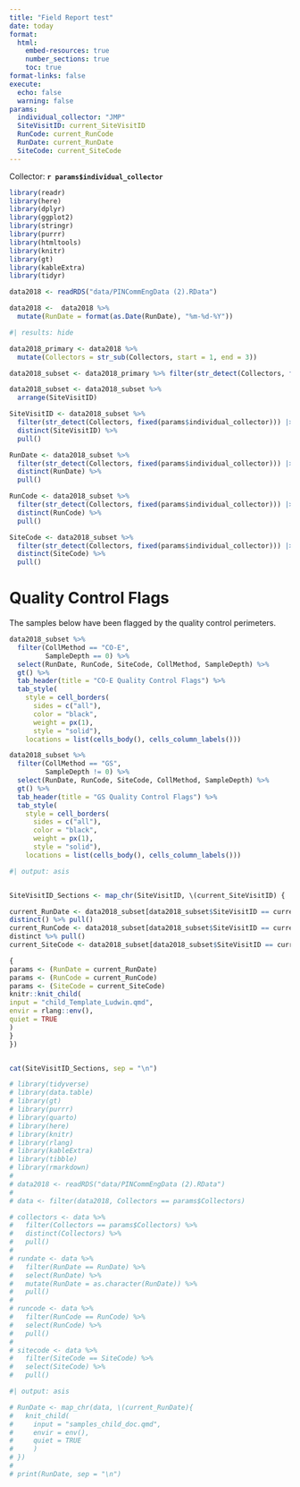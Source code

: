 ```yaml
---
title: "Field Report test"
date: today
format:
  html:
    embed-resources: true
    number_sections: true
    toc: true 
format-links: false
execute:
  echo: false
  warning: false
params:
  individual_collector: "JMP"
  SiteVisitID: current_SiteVisitID
  RunCode: current_RunCode
  RunDate: current_RunDate
  SiteCode: current_SiteCode
---
```


Collector: **`r params$individual_collector`**

```r
library(readr)
library(here)
library(dplyr)
library(ggplot2)
library(stringr)
library(purrr)
library(htmltools)
library(knitr)
library(gt)
library(kableExtra)
library(tidyr)

data2018 <- readRDS("data/PINCommEngData (2).RData")

data2018 <-  data2018 %>%
  mutate(RunDate = format(as.Date(RunDate), "%m-%d-%Y")) 
```

```r
#| results: hide

data2018_primary <- data2018 %>%
  mutate(Collectors = str_sub(Collectors, start = 1, end = 3))

data2018_subset <- data2018_primary %>% filter(str_detect(Collectors, fixed(params$individual_collector)))

data2018_subset <- data2018_subset %>%
  arrange(SiteVisitID)

SiteVisitID <- data2018_subset %>% 
  filter(str_detect(Collectors, fixed(params$individual_collector))) |> 
  distinct(SiteVisitID) %>% 
  pull()

RunDate <- data2018_subset %>% 
  filter(str_detect(Collectors, fixed(params$individual_collector))) |> 
  distinct(RunDate) %>% 
  pull()

RunCode <- data2018_subset %>%
  filter(str_detect(Collectors, fixed(params$individual_collector))) |> 
  distinct(RunCode) %>% 
  pull()

SiteCode <- data2018_subset %>%
  filter(str_detect(Collectors, fixed(params$individual_collector))) |> 
  distinct(SiteCode) %>% 
  pull()

```

# Quality Control Flags

The samples below have been flagged by the quality control perimeters.

```r
data2018_subset %>% 
  filter(CollMethod == "CO-E",
         SampleDepth == 0) %>% 
  select(RunDate, RunCode, SiteCode, CollMethod, SampleDepth) %>% 
  gt() %>% 
  tab_header(title = "CO-E Quality Control Flags") %>% 
  tab_style(
    style = cell_borders(
      sides = c("all"),
      color = "black",
      weight = px(1),
      style = "solid"),
    locations = list(cells_body(), cells_column_labels()))
```

```r
data2018_subset %>% 
  filter(CollMethod == "GS", 
         SampleDepth != 0) %>% 
  select(RunDate, RunCode, SiteCode, CollMethod, SampleDepth) %>% 
  gt() %>% 
  tab_header(title = "GS Quality Control Flags") %>% 
  tab_style(
    style = cell_borders(
      sides = c("all"),
      color = "black",
      weight = px(1),
      style = "solid"),
    locations = list(cells_body(), cells_column_labels()))
```

```r
#| output: asis


SiteVisitID_Sections <- map_chr(SiteVisitID, \(current_SiteVisitID) {

current_RunDate <- data2018_subset[data2018_subset$SiteVisitID == current_SiteVisitID, "RunDate"] %>%
distinct() %>% pull()
current_RunCode <- data2018_subset[data2018_subset$SiteVisitID == current_SiteVisitID, "RunCode"] %>%
distinct %>% pull()
current_SiteCode <- data2018_subset[data2018_subset$SiteVisitID == current_SiteVisitID, "SiteCode"] %>% distinct %>% pull()

{
params <- (RunDate = current_RunDate)
params <- (RunCode = current_RunCode)
params <- (SiteCode = current_SiteCode)
knitr::knit_child(
input = "child_Template_Ludwin.qmd",
envir = rlang::env(),
quiet = TRUE
)
}
})


cat(SiteVisitID_Sections, sep = "\n")

```

```r
# library(tidyverse)
# library(data.table)
# library(gt)
# library(purrr)
# library(quarto)
# library(here)
# library(knitr)
# library(rlang)
# library(kableExtra)
# library(tibble)
# library(rmarkdown)
# 
# data2018 <- readRDS("data/PINCommEngData (2).RData")
# 
# data <- filter(data2018, Collectors == params$Collectors)
```

```r
# collectors <- data %>%
#   filter(Collectors == params$Collectors) %>%
#   distinct(Collectors) %>%
#   pull()
# 
# rundate <- data %>%
#   filter(RunDate == RunDate) %>%
#   select(RunDate) %>%
#   mutate(RunDate = as.character(RunDate)) %>%
#   pull()
# 
# runcode <- data %>%
#   filter(RunCode == RunCode) %>%
#   select(RunCode) %>%
#   pull()
# 
# sitecode <- data %>%
#   filter(SiteCode == SiteCode) %>%
#   select(SiteCode) %>%
#   pull()
```

```r
#| output: asis

# RunDate <- map_chr(data, \(current_RunDate){
#   knit_child(
#     input = "samples_child_doc.qmd",
#     envir = env(),
#     quiet = TRUE
#     )
# })
# 
# print(RunDate, sep = "\n")
```
